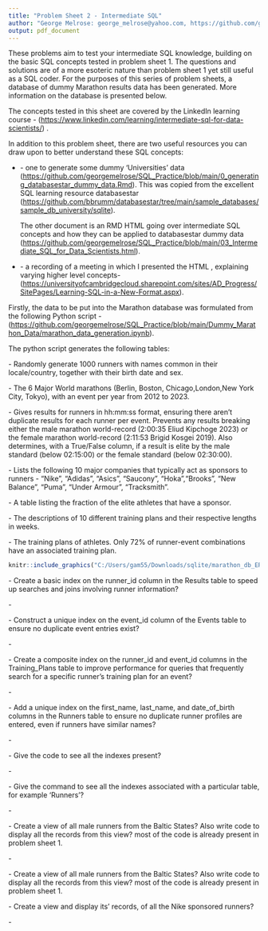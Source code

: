 ```yaml
---
title: "Problem Sheet 2 - Intermediate SQL"
author: "George Melrose: george_melrose@yahoo.com, https://github.com/georgemelrose"
output: pdf_document
---
```

\section{Introduction}

These problems aim to test your intermediate SQL knowledge, building on the basic SQL concepts tested in problem sheet 1. The questions and solutions are of a more esoteric nature than problem sheet 1 yet still useful as a SQL coder. For the purposes of this series of problem sheets, a database of dummy Marathon results data has been generated. More information on the \textbf{Marathon} database is presented below.

The concepts tested in this sheet are covered by the LinkedIn learning course \textbf{Intermediate SQL for Data Scientists} - (<https://www.linkedin.com/learning/intermediate-sql-for-data-scientists/>) .

\subsection{Useful Prepatory Resources}

In addition to this problem sheet, there are two useful resources you can draw upon to better understand these SQL concepts:

- \textbf{Two RMarkdown documents} - one to generate some dummy 'Universities' data (<https://github.com/georgemelrose/SQL_Practice/blob/main/0_generating_databasestar_dummy_data.Rmd>). This was copied from the excellent SQL learning resource databasestar (<https://github.com/bbrumm/databasestar/tree/main/sample_databases/sample_db_university/sqlite>). 

  The other document is an RMD HTML going over intermediate SQL concepts and how they can be applied to databasestar dummy data   (<https://github.com/georgemelrose/SQL_Practice/blob/main/03_Intermediate_SQL_for_Data_Scientists.html>). 
  
- \textbf{A video presentation} - a recording of a meeting in which I presented the \textbf{Intermediate SQL for Data Scientists} HTML , explaining varying higher level concepts- (<https://universityofcambridgecloud.sharepoint.com/sites/AD_Progress/SitePages/Learning-SQL-in-a-New-Format.aspx>). 

\subsection{Marathon Database}

Firstly, the data to be put into the Marathon database was formulated from the following Python script - (<https://github.com/georgemelrose/SQL_Practice/blob/main/Dummy_Marathon_Data/marathon_data_generation.ipynb>).

The \textbf{marathon data generation} python script generates the following tables:

\textbf{1. Runners} - Randomly generate 1000 runners with names common in their locale/country, together with their birth date and sex.

\textbf{2. Events} - The 6 Major World marathons (Berlin, Boston, Chicago,London,New York City, Tokyo), with an event per year from 2012 to 2023. 

\textbf{3. Results} - Gives results for runners in hh:mm:ss format, ensuring there aren't duplicate results for each runner per event. Prevents any results breaking either the male marathon world-record (2:00:35 Eliud Kipchoge 2023) or the female marathon world-record (2:11:53 Brigid Kosgei 2019). Also determines, with a True/False column, if a result is elite by the male standard (below 02:15:00) or the female standard (below 02:30:00).

\textbf{4. Sponsors} - Lists the following 10 major companies that typically act as sponsors to runners - "Nike", "Adidas", "Asics", "Saucony", "Hoka","Brooks", "New Balance", "Puma", "Under Armour", "Tracksmith". 

\textbf{5. Sponsored Athletes} - A table listing the fraction of the elite athletes that have a sponsor.

\textbf{6. Training Plans Descriptions} - The descriptions of 10 different training plans and their respective lengths in weeks. 

\textbf{7. Training Plans} - The training plans of athletes. Only 72% of runner-event combinations have an associated training plan. 

\subsection{Marathon Database Entity Relationship Diagram}

```r
knitr::include_graphics("C:/Users/gam55/Downloads/sqlite/marathon_db_ERD.JPG")
```

\section{Intermediate SQL Problems}

\subsection{Indexes}

\textbf{Q1.} - Create a basic index on the runner_id column in the Results table to speed up searches and joins involving runner information?

\textbf{Solution} - 

\textbf{CREATE INDEX idx\_results\_runner\_id ON Results(runner\_id);}

\textbf{Q2.} - Construct a unique index on the event_id column of the Events table to ensure no duplicate event entries exist?

\textbf{Solution} - 

\textbf{CREATE UNIQUE INDEX idx\_events\_event\_id ON Events(event\_id);}

\textbf{Q3.} - Create a composite index on the runner_id and event_id columns in the Training_Plans table to improve performance for queries that frequently search for a specific runner's training plan for an event?

\textbf{Solution} - 

\textbf{CREATE INDEX idx\_training\_plans\_runner\_event ON Training\_Plans(runner\_id, event\_id);}


\textbf{Q4.} - Add a unique index on the first_name, last_name, and date_of_birth columns in the Runners table to ensure no duplicate runner profiles are entered, even if runners have similar names?

\textbf{Solution} - 

\textbf{CREATE UNIQUE INDEX idx\_runners\_name\_dob ON Runners(first\_name, last\_name, date\_of\_birth);}

\textbf{Q5.} - Give the code to see all the indexes present?

\textbf{Solution} - 

\textbf{SELECT name FROM sqlite\_master WHERE type = 'index';}

\textbf{Q5.} - Give the command to see all the indexes associated with a particular table, for example 'Runners'?

\textbf{Solution} - 

\textbf{PRAGMA index\_list('Runners');}

\subsection{Views}

\textbf{Q1.} - Create a view of all male runners from the Baltic States? Also write code to display all the records from this view? \textbf{Hint -} most of the code is already present in problem sheet 1.

\textbf{Solution} - 

\textbf{CREATE VIEW Baltic_Men AS SELECT * FROM Runners WHERE country in (’Lithuania’, ’Latvia’,’Estonia’) AND sex = 'Male';}

\textbf{SELECT * FROM Baltic_Men;}

\textbf{Q1.} - Create a view of all male runners from the Baltic States? Also write code to display all the records from this view? \textbf{Hint -} most of the code is already present in problem sheet 1.

\textbf{Solution} - Create a view and display its' records, of all the Nike sponsored runners?

\textbf{Solution} - 

\textbf{CREATE VIEW Nike_Runners AS SELECT r.first_name || ’ ’ || r.last_name AS full_name,r.country, r.sex FROM Runners r
LEFT OUTER JOIN Sponsored_Athletes sa on r.runner_id = sa.runner_id WHERE sponsor
= ’Nike’;}

\textbf{SELECT * FROM Nike_Runners;}